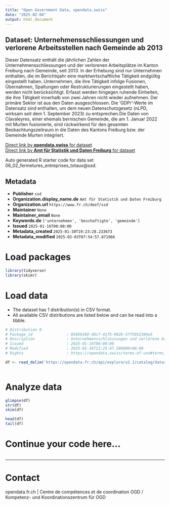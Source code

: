 ```yaml
---
title: "Open Government Data, opendata.swiss"
date: "2025-02-04"
output: html_document
---
```


## Dataset: Unternehmensschliessungen und verlorene Arbeitsstellen nach Gemeinde ab 2013

Dieser Datensatz enthält die jährlichen Zahlen der Unternehmensschliessungen und der verlorenen Arbeitsplätze im Kanton Freiburg nach Gemeinde, seit 2013. In der Erhebung sind nur Unternehmen enthalten, die im Berichtsjahr eine marktwirtschaftliche Tätigkeit endgültig eingestellt haben. Unternehmen, die ihre Tätigkeit infolge Fusionen, Übernahmen, Spaltungen oder Restrukturierungen eingestellt haben, werden nicht berücksichtigt. Erfasst werden hingegen ruhende Einheiten, die ihre Tätigkeit innerhalb von zwei Jahren nicht wieder aufnehmen. Der primäre Sektor ist aus den Daten ausgeschlossen. Die 'GDPr'-Werte im Datensatz sind enthalten, um dem neuen Datenschutzgesetz (nLPD, wirksam seit dem 1. September 2023) zu entsprechen.Die Daten von Clavaleyres, einer ehemals bernischen Gemeinde, die am 1. Januar 2022 mit Murten fusionierte, sind rückwirkend für den gesamten Beobachtungszeitraum in die Daten des Kantons Freiburg bzw. der Gemeinde Murten integriert.

[Direct link by **opendata.swiss** for dataset](https://opendata.swiss/de/dataset/unternehmensschliessungen-und-verlorene-arbeitsstellen-nach-gemeinde-ab-2013)<br>
[Direct link by **Amt für Statistik und Daten Freiburg** for dataset](https://opendata.fr.ch/explore/dataset/06_02_fermetures_entreprises_totaux/)

Auto generated R starter code for data set 06_02_fermetures_entreprises_totaux@ssd.

## Metadata

- **Publisher** `ssd`
- **Organization.display_name.de** `Amt für Statistik und Daten Freiburg`
- **Organization.url** `https://www.fr.ch/deef/ssd`
- **Maintainer** `None`
- **Maintainer_email** `None`
- **Keywords.de** `['unternehmen', 'beschaftigte', 'gemeinde']`
- **Issued** `2025-01-16T00:00:00`
- **Metadata_created** `2025-01-30T19:23:28.233673`
- **Metadata_modified** `2025-02-03T07:54:57.871966`


# Load packages

```r

library(tidyverse)
library(skimr)

```

# Load data

-   The dataset has 1 distribution(s) in CSV format.
-   All available CSV distributions are listed below and can be read into a tibble.

```r

# Distribution 0
# Package_id               : 05059280-d6c7-41f5-902b-57f5052384e5
# Description              : Unternehmensschliessungen und verlorene Arbeitsstellen nach Gemeinde ab 2013 (csv)
# Issued                   : 2025-01-16T00:00:00
# Modified                 : 2025-01-16T13:25:47.580000+00:00
# Rights                   : https://opendata.swiss/terms-of-use#terms_by

df <- read_delim('https://opendata.fr.ch/api/explore/v2.1/catalog/datasets/06_02_fermetures_entreprises_totaux/exports/csv?use_labels=true')



```

# Analyze data

```r

glimpse(df)
str(df)
skim(df)

head(df)
tail(df)

```

# Continue your code here...

```r

```

------------------------------------------------------------------------

# Contact

opendata.fr.ch | Centre de compétences et de coordination OGD / Kompetenz- und Koordinationszentrum für OGD
